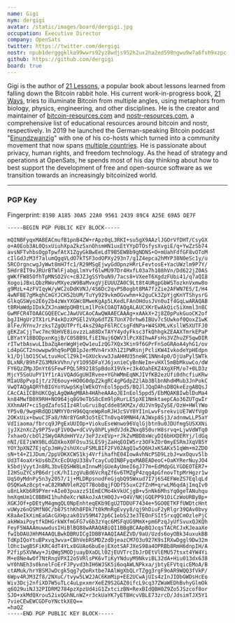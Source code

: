 ```yaml
---
name: Gigi
nym: dergigi
avatar: /static/images/board/dergigi.jpg
occupation: Executive Director
company: OpenSats
twitter: https://twitter.com/dergigi
nostr: npub1dergggklka99wwrs92yz8wdjs952h2ux2ha2ed598ngwu9w7a6fsh9xzpc
github: https://github.com/dergigi
board: true
---
```


Gigi is the author of [21 Lessons](https://21lessons.com/), a popular book about
lessons learned from falling down the Bitcoin rabbit hole. His current
work-in-progress book, [21 Ways](https://21-ways.com/), tries to illuminate
Bitcoin from multiple angles, using metaphors from biology, physics,
engineering, and other disciplines. He is the creator and maintainer
of [bitcoin-resources.com](https://bitcoin-resources.com/) and
[nostr-resources.com](https://nostr-resources.com/), a comprehensive list of
educational resources around bitcoin and nostr, respectively. In 2019 he
launched the German-speaking Bitcoin podcast
\"[Einundzwanzig](https://einundzwanzig.space/)\" with one of his co-hosts which
turned into a community movement that now spans [multiple
countries](https://twentyone.world/). He is passionate about privacy, human
rights, and freedom technology. As the head of strategy and operations at
OpenSats, he spends most of his day thinking about how to best support the
development of free and open-source software as we transition towards an
increasingly bitcoinized world.

---

### PGP Key

Fingerprint: `8198 A185 30A5 22A0 9561 2439 89C4 A25E 69A5 DE7F`

```
-----BEGIN PGP PUBLIC KEY BLOCK-----

mQINBFyqxMABEACmufB1pnB4ZW+rApz0qL3RKI+su5gX9AAzlJGOrVfDHT/CsyGX
o+A0Eob3AL0QsxUiuhXpaZkzSxnOhsmHN1uxEtYYpDTOsfysXvgiE/q+YwZzSb74
avsNFTvhbsOgpTpwfAtX1ZgyGkBwEeLdT9B5EWBb9gNDNS+O+mUahFdfGF8vOToM
cIlGdJzM3f7alumQgqVLdO7kTSF3odOPXy293n7/g1Z4epca2hMYP38N0eSc1y/u
5RCOrgncwgJyWwt8mH7fc1/R29MSgEjwyGdOpnzHRrLFevtosE+YacUWzlm9P7Y/
5Hdr8IT9vJRUrBTWlFjabgLlmYvf6lwMU97Dr4HxfL03a7h108hVn/Dd622jZ0AS
gWKfFW85OfhTpMNSO2Vc+cBJZJgSSYbuN9/7acs8+VXeeT6XgdzFUbi41/q7aQI8
XogoiJBxLQbzRWovMXyezW9BaMvxgVjEUUUZA0C9Lt8t4URgpGbWSTozknVxmw8o
g9MzL+4zFVIqyW/yWC2oDdKVNJ/4S6Dc2qvPSBogbt8MA7fzZie2AFWN7ES/I/H4
4wNFBE7gMkqhCmGYJCH52bUM/TuYy929vkmOGvwhm+k2guCk3ZpYjgKnYTShysrG
GlkqGSWyo2E6y2b4zWxYXGWc8MweKgAp5LKedLFAnOHdusJVn0uIf4GqLwARAQAB
tBRHaWdpIDxkZXJnaWdpQHBtLm1lPokCOAQTAQgALAUCXKrEwAkQicSiXmml3n8C
GwMFCR4TOAACGQEECwcJAwUVCAoCAwQWAAECAAAg+xAAkX+2j8Z0pPukGuoCK2of
bgJIHgUr2TX1rLP4xkDzXPGEl2VXp6dTZE7UnX7Orhw6IBUv7c5Uwkof0QoxZ1wK
8lFe/RYnvJrzksTZgQUTPrfL4ksZ9ApF6lRCCsgFdNPa+W4SXMLvKsllW5XUTFJ0
gEKZaCjjTwc7mc9bHVE8iovzzLa88DxTAYY4ydyFksc3fkQhhgkZEAAXTmrkEPaP
LBYatY18BODpxnKgjB/C05BB9LfiEINuj6QWV3lPcX8IhwAFsHs3VZhuZF5qwDIR
rITwtbAswuLIbaZqAenWgHjeQw1euIzQG7XQx3Kin9f6GPrFnSoGRAoA4yhG1/ov
Ld4pGCT2nowwpw9hq9oPQB1pJerMVn4rxXh1Z1PWRsnjPcliKW4IvkodeYpHEdpn
k1/DjlbO15CwLtuvHoClZ9kI+GXUckvw3JaAHHU35neWC1NNn4p0/DjUaPylSWTk
DLxNR/B9hFZG3MUkVVhn/yY1O95DFaYJ6jxnieCyBnNeIm+vHXl5mBbMkuwCo/dW
FY6QzZMpJDnYt6SFewFPQL5R9218SpBdoX19Vk+c3k4OahEKZ4XgXFM/o7+0LD3z
MjcY5SoUuPY1Yf1rAiVQAdGgUHIRvee+YGhWMmEqNKJIVfKB2ezUfi0dhcfiuKRw
MIaU8pPvpIjt/z7E6ouy+HO0G0dpZ2kgRC4gPGdpZ2lAb3BlbnNhdHMub3JnPokC
VwQTAQgAQRYhBIGYoYUwpSKglWEkOYnEol5ppd5/BQJlJQqDAhsDBQkeEzgABQsJ
CAcCAiICBhUKCQgLAgQWAgMBAh4HAheAAAoJEInEol5ppd5/EbMQAKBIwblDuMa4
kn84MwfB0X9RH+NO964jq8G9eTbS8cEm9lpRurLE5pXE1NmktaepCAo36ZUTgwIr
XXhmAH7+ci5gdZafoSIIz4RluGrui8qCdde85KMZx/dUJVn9pZySE/OzH+HWlYWo
YP5vB/9wgHRdQD1NMYY0rH96QqneWpRoRJHJcSVY0YI1nLwvFsrekviUE7WVfVgO
2OKxUix+bwuC3Fa8/hNr8YGmR3o5tECTn0vq49MNH4/AJWxp8Sj3/adnmwLLP5aY
VdIiaoma/fbrcq9JPgExUUIOp+ViokuEseWnwo96VqlGjbtn9u0JDUfmgSUSXXNi
jyJXznXcZy9P75vqF1V0Qw+dCvVy8hPLyHdVJdkZNxq8S0urH8srvq+LjwVdWTq0
7xhaeO/cbOl2SWyOARdmHYVz/3eFJzxEVp+rJkZvMBD8xWcyDI6bHXDERYj/ldGq
nNI/EE7iWX9BLdGDXkoX0FOsu3SLES9jZaHqEOIW5rz3OFkZOr0myESRmJXqVB5Y
YOY3pXNZ7EjqCpJmHy2shUXcuFSMLBIF2FV02AgQ1w5Q6HJxKSAKx51qWm+m2ZDO
sN+t4+Z1JDum/2ppVOKXCWS1kj4VrfihafhE04IowAvhNcPSD9LzbJ+wxOquv5lb
Ud3T4oaXrkUs6bZXcEcDUgU338vTcayCuQINBFyqxMABEADeoC+OaKYRerNuyJO4
k5bdjVyytJn8RL3bvEQSHW8LmInnwMjGUeAyUmeI6gJ77m+EdMdpGLYGDEOTER7+
I2HSuZYCsPB6drjcK/hI1zgVuBd6VcRqZf6v6TMZgP4zqg4pGfnovTtpMrHgzr1w
UqS0yMdnPy5n3y2057/1j+MLDRpsnodFeGjqbQ95Wxud7I7j6S4EFWeZS7EqlqLd
OSQKwAz8cpt+aC82RWN9leR2QT7BobBqjFODf55uxC2fZnM+qrwLM6qdAjImqIv0
u8nLkKb6R9PYmr+AIe03puazzS1EmECMo4kVkUCjgB+v5nNk6MhsYqOgeTANuhqu
hmXqmUm1C8BBHI1huh0eXcrWAkoJxAtH0QJv+O4V/NKjGQEPP91OiCzWoURByBp+
XGKJOf+pDEtyM4gmgQL0NpEnhteqEKb9EgU2TDDUF7434e+5GO0ETKFfUWDtcHnt
vUWyz6nQSMfN0C/b87SthKh8FDk7t0kMnRgEvyy8/qj9hDiuF2yRlgr39QAv0bvy
K8aAeIkXimEaGAcGXHpzak01V59M472p6C1ebS23e3TEOnFSIt5rxqQCmOzlePjC
akHWaiPoytfkDHGrkWXfmGFG7v6b3zYqc6MSFqUG9MmX+pm6PzqJyUfSvuxQJKQh
FeyF5WAAAmuwwdusIHiBlBQ88wARAQABiQI1BBgBCAApBQJcqsTACRCJxKJeaaXe
fwIbDAUJHhM4AAQLBwkDBRUICgIDBBYAAQIAAEZVD/9aU/Uzds6oyOBk34uxukBB
TdKpIQoYtuBPxvq3wva+CBhVebRSMDZzdDjeazCM7O3u927K9sIRXwDggl9Dw32m
lOhc1wgBSFiKRC4dT4YLx8GUAo6buEejEXotSAFJXeS98a4OPRBb8RmH6dnpIH/A
P2fipSXVWwy+JiQWg5MODjuayDXaDLl0ZjEUVTrcIbJrDEtVlEMU57tsxt4YW4Yi
M+e8Ne4wOf7NtRngVPXI2oSVRlsPK6vTiKyYNduyM9NkviBL32dA+Hiu013dx638
wY0hNEh3s0knelFoErFJPyvd3hIH6WJSK5i6oqAWLNPkxa/jbtyEFVtqicEMoA/B
ctAMuk/hrYBSMJwDcgk5qg7yQoRxtbe7AAlWgXbQLrTZgg3rgF9oAR9WQQ3fVkP/
6Wpv4RJM3Zf8/2NXuC/tvyw5LW2JAC6KmMip+EE2UCwAjUIs4zInJIObGWDsHcEo
Wiv3Dcj2nfiXD7W5uTLc4uLpxxmrXeEZ9S2GAZ0ifcL9cq37ZWaWEDhBvhyGlmOk
q6O29uiNJ32PIDRM2784pzXpzUd4iG1ZxtcizBN+RexBIdQBH0Z9Zo5JSzcof8or
SJO+xkMdQXrou52ixQGhNLnWZ+r3ckUaYK7yETBHcvVBLE73zrcD/JdsimTJX5Y1
7vieCEwEWCGDFoYNctkXEQ==
=haQZ
-----END PGP PUBLIC KEY BLOCK-----
```
